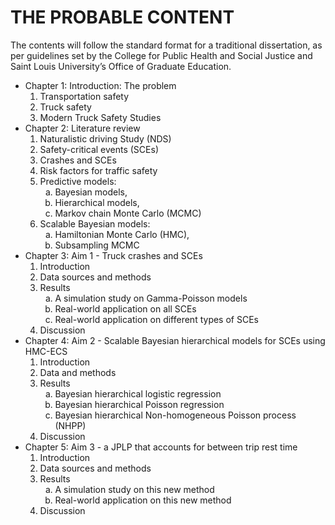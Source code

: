 # THE PROBABLE CONTENT

The contents will follow the standard format for a traditional dissertation, as per guidelines set by the College for Public Health and Social Justice and Saint Louis University’s Office of Graduate Education.

\singlespacing

* Chapter 1: Introduction: The problem
    1. Transportation safety
    2. Truck safety
    3. Modern Truck Safety Studies
* Chapter 2: Literature review
    1. Naturalistic driving Study (NDS)
    2. Safety-critical events (SCEs)
    3. Crashes and SCEs
    4. Risk factors for traffic safety
    5. Predictive models: 
        a. Bayesian models, 
        b. Hierarchical models, 
        c. Markov chain Monte Carlo (MCMC)
    6. Scalable Bayesian models: 
        a. Hamiltonian Monte Carlo (HMC), 
        b. Subsampling MCMC
* Chapter 3: Aim 1 - Truck crashes and SCEs
    1. Introduction
    2. Data sources and methods
    4. Results
        a. A simulation study on Gamma-Poisson models
        b. Real-world application on all SCEs
        c. Real-world application on different types of SCEs
    5. Discussion  
* Chapter 4: Aim 2 - Scalable Bayesian hierarchical models for SCEs using HMC-ECS
    1. Introduction
    2. Data and methods
    3. Results
        a. Bayesian hierarchical logistic regression
        b. Bayesian hierarchical Poisson regression
        c. Bayesian hierarchical Non-homogeneous Poisson process (NHPP)
    4. Discussion
* Chapter 5: Aim 3 - a JPLP that accounts for between trip rest time
    1. Introduction
    2. Data sources and methods
    4. Results
        a. A simulation study on this new method
        b. Real-world application on this new method
    5. Discussion
